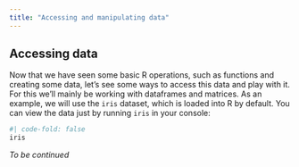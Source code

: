 ```yaml
---
title: "Accessing and manipulating data"
---
```


## Accessing data
Now that we have seen some basic R operations, such as functions and creating some data, let's see some ways to access this data and play with it. For this we'll mainly be working with dataframes and matrices. As an example, we will use the `iris` dataset, which is loaded into R by default. You can view the data just by running `iris` in your console:

```r
#| code-fold: false
iris
```

*To be continued*

